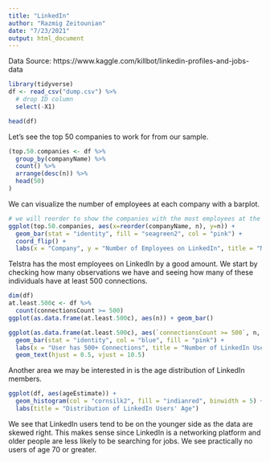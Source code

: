 ```yaml
---
title: "LinkedIn"
author: "Razmig Zeitounian"
date: "7/23/2021"
output: html_document
---
```


Data Source: https://www.kaggle.com/killbot/linkedin-profiles-and-jobs-data 

```r
library(tidyverse)
df <- read_csv("dump.csv") %>% 
  # drop ID column
  select(-X1)
```

```r
head(df)
```

Let's see the top 50 companies to work for from our sample. 

```r
(top.50.companies <- df %>% 
  group_by(companyName) %>% 
  count() %>% 
  arrange(desc(n)) %>% 
  head(50)
)
```

We can visualize the number of employees at each company with a barplot.

```r
# we will reorder to show the companies with the most employees at the top of the chart for readability
ggplot(top.50.companies, aes(x=reorder(companyName, n), y=n)) +
  geom_bar(stat = "identity", fill = "seagreen2", col = "pink") +
  coord_flip() +
  labs(x = "Company", y = "Number of Employees on LinkedIn", title = "Number of Employees Per Company on LinkedIn") 
```

Telstra has the most employees on LinkedIn by a good amount. 
We start by checking how many observations we have and seeing how many of these individuals have at least 500 connections.

```r
dim(df)
at.least.500c <- df %>% 
  count(connectionsCount >= 500)
ggplot(as.data.frame(at.least.500c), aes(n)) + geom_bar()

ggplot(as.data.frame(at.least.500c), aes(`connectionsCount >= 500`, n, label = n)) + 
  geom_bar(stat = "identity", col = "blue", fill = "pink") +
  labs(x = "User has 500+ Connections", title = "Number of LinkedIn Users with 500+ Connections") +
  geom_text(hjust = 0.5, vjust = 10.5)
```

Another area we may be interested in is the age distribution of LinkedIn members.

```r
ggplot(df, aes(ageEstimate)) +
  geom_histogram(col = "cornsilk2", fill = "indianred", binwidth = 5) +
  labs(title = "Distribution of LinkedIn Users' Age")
```

We see that LinkedIn users tend to be on the younger side as the data are skewed right. This makes sense since LinkedIn is a networking platform and older people are less likely to be searching for jobs. We see practically no users of age 70 or greater.

```r

```

